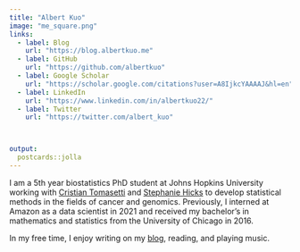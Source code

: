 ```yaml
---
title: "Albert Kuo"
image: "me_square.png"
links:
  - label: Blog
    url: "https://blog.albertkuo.me"
  - label: GitHub
    url: "https://github.com/albertkuo"
  - label: Google Scholar
    url: "https://scholar.google.com/citations?user=A8IjkcYAAAAJ&hl=en"
  - label: LinkedIn
    url: "https://www.linkedin.com/in/albertkuo22/"
  - label: Twitter
    url: "https://twitter.com/albert_kuo"



output:
  postcards::jolla
---
```


I am a 5th year biostatistics PhD student at Johns Hopkins University working with [Cristian Tomasetti](https://www.cristiantomasetti.com/) and 
[Stephanie Hicks](https://www.stephaniehicks.com/) to develop statistical methods in
the fields of cancer and genomics. Previously, I interned at Amazon as a data scientist
in 2021 and received my bachelor's in mathematics and statistics from the University of Chicago in 2016.

In my free time, I enjoy writing on my [blog](https://blog.albertkuo.me/), reading, and playing music.

<!-- Global site tag (gtag.js) - Google Analytics -->
<script async src="https://www.googletagmanager.com/gtag/js?id=UA-98438367-1"></script>
<script>
  window.dataLayer = window.dataLayer || [];
  function gtag(){dataLayer.push(arguments);}
  gtag('js', new Date());

  gtag('config', 'UA-98438367-1');
</script>